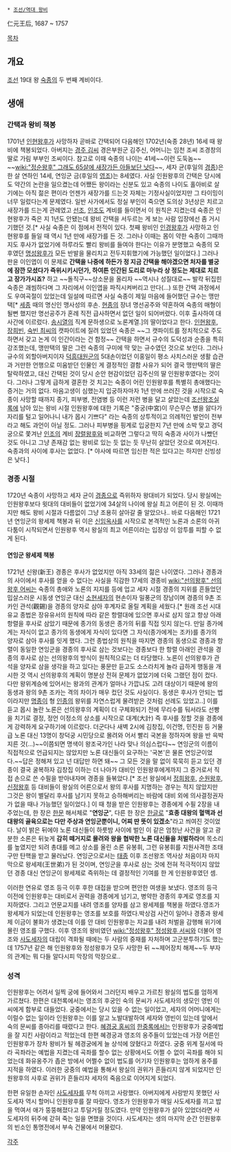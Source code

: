  * [[조선/역대 왕비]]

仁元王后, 1687 ~ 1757


[[목차]]
== 개요 ==
[[조선]] 19대 왕 [[숙종(조선)|숙종]]의 두 번째 계비이다.


== 생애 ==
=== 간택과 왕비 책봉 ===
1701년 [[인현왕후]]가 사망하자 곧바로 간택되어 다음해인 1702년(숙종 28년) 16세 때 왕비에 책봉되었다. 아버지는 [[경주 김씨]] 경은부원군 김주신, 어머니는 임천 조씨 조경창의 딸로 가림 부부인 조씨이다. 참고로 이때 숙종의 나이는 41세~~이런 도둑놈~~ ~~[[wiki:"정순왕후" 그래도 65살에 새장가든 아들보단 낫다]]~~, 세자 균(후일의 [[경종]])은 한 살 연하인 14세, 연잉군 금(후일의 [[영조]])는 8세였다. 사실 인원왕후의 간택은 당시에도 약간의 논란을 일으켰는데 어쨌든 왕이라는 신분도 있고 숙종의 나이도 홀아비로 살기에는 아직 젊은 편이라 언젠가 새장가를 드는것 자체는 기정사실이었지만 그 타이밍이 너무 일렀다는게 문제였다. 일반 사가에서도 정실 부인이 죽으면 도의상 3년상은 치르고 새장가를 드는게 관례였고 [[선조]], [[인조]]도 계비를 들이면서 이 원칙은 지켰는데 숙종은 인현왕후가 죽은 지 1년도 안됐는데 왕비 간택을 서두르는 게 보는 사람 입장에선 좀 거시기했던 것.[* 사실 숙종은 이 점에서 전적이 있다. 첫째 왕비인 [[인경왕후]]가 사망하고 인현왕후를 들일 때 역시 1년 만에 새장가를 든 것. 그러나 이때는 몸이 약한 숙종이 그때까지도 후사가 없었기에 하루라도 빨리 왕비를 들여야 한다는 이유가 분명했고 숙종의 모후였던 [[명성왕후]]가 모든 반발을 물리치고 전두지휘했기에 가능했던 일이었다.] 그러나 판윤 이인엽이 이 문제로 '''간택을 나중에 하든가 정 지금 간택을 해야겠으면 처자를 별궁에 잠깐 모셨다가 즉위시키시던가, 하여튼 인간된 도리로 마누라 상 정도는 제대로 치르고 장가가시죠?''' 하고 ~~돌직구~~상소문을 올리자 ~~역시나 성질대로~~ 발칵 뒤집힌 숙종은 괘씸하다며 그 자리에서 이인엽을 파직시켜버리고 만다(...)
또한 간택 과정에서도 우여곡절이 있었는데 일설에 따르면 사실 숙종이 제일 마음에 들어했던 규수는 맹만택[* [[세종]] 때의 명신인 맹사성의 후손. [[현종]]의 장녀 명선공주와 약혼하여 숙종의 매형이 될뻔 했지만 명선공주가 혼례 직전 급사하면서 없던 일이 되어버렸다. 이후 출사하여 대사간에 이르렀다. [[송시열]]의 직계 문하생으로 노론계열.]의 딸이었다고 한다. [[인현왕후]], [[장희빈]], [[숙빈 최씨]]의 캣파이트에 질려 있었던 숙종은 ~~그 캣파이트를 정치적으로 주도하면서 갖고 논게 이 인간이라는 건 함정~~ 간택을 하면서 규수의 도덕성과 순종을 특히 강조했는데, 맹만택의 딸은 그런 숙종의 구미에 딱 맞는 규수였던 것으로 보인다. 그러나 규수의 외할아버지이자 [[덕흥대원군]]의 5대손이었던 이홍일이 평소 사치스러운 생활 습관과 거만한 언행으로 미움받던 인물인 게 결정적인 결함 사유가 되어 결국 맹만택의 딸은 탈락하였고, 대신 간택된 것이 당시 순안 현감이었던 김주신의 딸 인원왕후였다는 것이다. 
그러나 그렇게 급하게 결혼한 것 치고는 숙종이 어린 인원왕후를 특별히 총애했다는 증거는 거의 없다. 마음고생이 심했는지 입궁하자마자 1년 만에 쓰러진 것을 시작으로 숙종이 사망할 때까지 종기, 피부병, 전염병 등 이런 저런 병을 달고 살았는데 [[조선왕조실록]]에 남아 있는 왕비 시절 인원왕후에 대한 기록은 "중궁(中宮)이 무슨무슨 병을 앓다가 자리를 털고 일어나니 내가 몹시 기쁘다" 라는 숙종의 상투적이고 의례적인 발언이 전부라고 해도 과언이 아닐 정도. 그러나 피부병을 핑계로 입궁한지 7년 만에 소박 맞고 경덕궁으로 쫓겨난 [[인조]]의 계비 [[장렬왕후]]와 비교하면 그렇다고 딱히 숙종과 사이가 나빴던 것도 아니고 그냥 존재감 없는 왕비로 있는 듯 없는 듯 무난히 살았던 것으로 여겨진다. 숙종과의 사이에 후사는 없었다. [* 야사에 따르면 임신한 적은 있다고는 하지만 신빙성은 낮다.]

=== 경종 시절 ===
1720년 숙종이 사망하고 세자 균이 [[경종]]으로 즉위하자 왕대비가 되었다. 당시 왕실에는 인원왕후보다 윗대의 대비들이 없었기에 34살의 나이에 왕실 최고 어른이 된 것. 이때까지만 해도 왕비 시절과 다름없이 그냥 조용히 살아갈 줄 알았으나.. 바로 다음해인 1721년 연잉군의 왕세제 책봉과 뒤 이은 [[신임옥사]]를 시작으로 본격적인 노론과 소론의 아귀다툼이 시작되면서 인원왕후 역시 왕실의 최고 어른이라는 입장상 이 암투를 피할 수 없게 된다. 
==== 연잉군 왕세제 책봉 ====
1721년 신왕(新王) 경종은 후사가 없었지만 아직 33세의 젊은 나이였다. 그러나 경종과의 사이에서 후사를 얻을 수 없다는 사실을 직감한 17세의 경종비 [[wiki:"선의왕후" 선의왕후 어씨]]는 숙종의 총애와 노론의 지지를 등에 업고 세자 시절 경종의 지위를 흔들었던 밉살스러운 시동생 연잉군 대신 [[소현세자]]의 현손이자 밀풍군의 장남이며 경종의 9촌 조카인 관석(觀錫)을 경종의 양자로 삼아 후계자로 올릴 계획을 세웠다.[* 원래 조선 시대 유교 종법은 장유유서의 원칙에 따라 같은 항렬대에 있으면 후사로 삼지 않고 항상 아래 항렬을 후사로 삼았기 때문에 종가의 동생은 종가의 뒤를 직접 잇지 않는다. 만일 종가에게는 자식이 없고 종가의 동생에게 자식이 있다면 그 자식(종가에게는 조카)를 종가의 양자로 삼아 후사를 잇게 했다. 그런 종법상의 원칙을 따지면 경종의 동생으로 경종과 항렬이 동일한 연잉군을 경종의 후사로 삼는 것보다는 경종보다 한 항렬 아래인 관석을 경종의 후사로 삼는 선의왕후의 방식이 원칙적으로는 더 타당했다. 노론이 선의왕후가 관석을 양자로 삼을 생각을 하고 있다는 풍문만 듣고도 소스라치게 놀라 급하게 행동을 개시한 것 역시 선의왕후의 계획이 명분상 전혀 문제가 없었기에 더욱 그랬던 점이 컸다. 다만 왕위계승에 있어서는 왕과의 관계가 얼마나 가깝냐도 고려 대상이기 때문에 왕의 동생과 왕의 9촌 조카는 격의 차이가 매우 컸던 것도 사실이다. 동생은 후사가 안되는 법이라지만 [[명종]]이 형 [[인종]]의 왕위를 자연스럽게 물려받은 것처럼 선례도 있었고..] 이를 듣고 몹시 놀란 노론은 선의왕후의 계획이 더 구체화되기 전에 무리수를 둬서라도 선빵을 치기로 결정, 정언 이정소의 상소를 시작으로 대계(大計) 즉 후사를 정할 것을 경종에게 강력하게 요구하기에 이르렀다. 더군다나 새벽 2시에 김창집, 이건명, 민진원 등 거물급 노론 대신 13명이 창덕궁 시민당으로 몰려와 어서 빨리 국본을 정하자며 왕을 반 윽박지른 것(...)~~이쯤되면 명색이 왕조국가인 나라 맞나 의심스럽다~~ 연잉군의 이름이 직접적으로 언급되지는 않았지만 노론 대신들이 요구하는 '국본'은 물론 연잉군이었다.~~답은 정해져 있고 넌 대답만 하면 돼~~ 그 모든 것을 말 없이 묵묵히 듣고 있던 경종이 결국 굴복하자 김창집 이하는 더 나아가 대비인 인원왕후에게까지 그 증거로서 직접 손으로 쓴 수필을 받아내자며 경종을 들볶았다.[* 조선 왕실에서 [[정희왕후]], [[순원왕후]], [[신정왕후]] 등 대비들이 왕실의 어른으로서 왕의 후사를 지명하는 경우는 적지 않았지만 그것은 왕이 별달리 후사를 남기지 못하고 승하해버리는 바람에 대비 외에 의사결정권자가 없을 때나 가능했던 일이었다.] 이 때 청을 받은 인원왕후는 경종에게 수필 2장을 내주었는데, 한 장은 [[한문]] 해서체로 "'''연잉군'''", 다른 한 장은 [[한글]]로 "'''효종 대왕의 혈맥과 선대왕의 골육으로는 다만 주상과 연잉군뿐이니, 어찌 딴 뜻이 있겠소'''"라고 씌여진 것이었다. 날이 밝은 뒤에야 노론 대신들이 하룻밤 사이에 벌인 이 같은 엄청난 사건을 알고 광분한 소론은 뒤늦게 '''감히 떼거지로 몰려와 왕을 협박한 노론 대신들을 처벌하라'''며 목소리를 높였지만 되려 총대를 메고 상소를 올린 소론 유봉휘, 그런 유봉휘를 지원사격한 조태구만 탄핵을 받고 물러났다. 연잉군으로서는 [[태종]] 이후 조선왕조 역사상 처음이자 마지막으로 왕세제(王世弟)가 된 것이며, 연잉군을 후사로 삼는 것에 전혀 적극적이지 않았던 경종 대신 연잉군이 왕세제로 즉위하는 데 결정적인 기여를 한 게 인원왕후였던 셈.   

이러한 연유로 영조 등극 이후 후한 대접을 받으며 편안한 여생을 보냈다.  영조의 등극 이전에 인원왕후는 대비로서 권력을 경종에게 넘기고, 병약한 경종의 후계로 영조를 지지하였다. 그리고 언문교지를 내려 영조를 양자를 삼고 왕세제를 책봉을 하였다.영조가 왕세제가 되었는데 인원왕후는 영조를 보호를 하였다.박상검 사건이 일어나 경종과 왕세제 이금이 불화가 생겼는데 이를 안 대비 인원왕후는 자교를 내려 처벌을 감행해 위기에 몰린 영조를 구했다.  이후 영조의 왕비였던 [[wiki:"정성왕후" 정성왕후 서씨]]와 더불어 영조와 [[사도세자]]의 대립이 격화될 때에는 두 사람의 중재를 자처하며 고군분투하기도 했는데 1757년 같은 해 인원왕후와 정성왕후가 모두 사망한 뒤 ~~제어장치 해제~~두 부자의 관계는 뭐 다들 알다시피 막장의 막장으로..

=== 성격 ===
인원왕후는 어려서 일찍 궁에 들어와서 그러던지 배우고 가르친 왕실의 법도를 엄하게 가르쳤다. 한편은 대천록에서는 영조의 후궁인 숙의 문씨가 사도세자의 생모인 영빈 이씨에게 함부로 대들었다. 궁중에서는 당시 있을 수 없는 일이었고, 세자의 어머니에게는 이럴수 없는 일이라 인원왕후는 이를 알고 노발대발하여 세자와 영빈이 있는데 앞에서 숙의 문씨를 종아리를 때렸다고 한다. [[혜경궁 홍씨]]의 [[한중록]]에서는 인원왕후가 궁중예법을 잘 지킨 사람이라고 적었는데 한편 혜경궁과 영조의 옹주들이 있었는데 가장 어른인 인원왕후가 장차 왕비가 될 헤경궁에게 늘 상석에 앉혔다고 하였다. 궁중 위계 질서에 따라 곡좌라는 예법을 지켰는데 곡좌를 할수 없는 상황에서도 어쩔 수 없이 곡좌를 해야 되었는데 화유옹주가 좁은 방에서 어쩔수 없이 법도를 어기자 인원왕후는 엄하게 옹주를 지적을 하였다. 이러한 궁중의 예법을 통해서 왕실의 권위가 흔들리지 않게 되었지만 인원왕후의 사후로 권위가 흔들리자 세자의 죽음으로 이어지게 되었다.

한편 유일한 손자인 [[사도세자]]를 무척 아끼고 사랑했다. 아버지에게 사랑받지 못했던 사도세자 역시 할머니 인원왕후를 잘 따랐다. 영조가 인원왕후가 매일 사도세자를 끼고 밥을 먹여서 애가 뚱뚱해졌다고 투덜거릴 정도였다. 만약 인원왕후가 살아 있었더라면 사도세자의 뒤주에 갇혀 죽는 일을 면했을 것이다. 사도세자는 생의 마지막 순간 인원왕후의 빈소인 통명전에서 부속 건물에서 머물렀다.

[[각주]]
